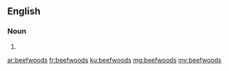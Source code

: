 ==English==

===Noun===
{{head|en}}

# {{plural of|beefwood}}

[[ar:beefwoods]]
[[fr:beefwoods]]
[[ku:beefwoods]]
[[mg:beefwoods]]
[[my:beefwoods]]